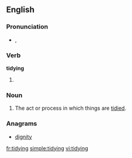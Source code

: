 ==English==

===Pronunciation===
* {{a|UK}} {{IPA|/ˈtaɪ.di.ɪŋ/}}, {{SAMPA|/"taI.di.IN/}}

===Verb===
'''tidying'''

# {{present participle of|[[tidy]]}}

===Noun===
{{en-noun}}

# The act or process in which things are [[tidy|tidied]].

===Anagrams===
* [[dignity#English|dignity]]

[[fr:tidying]]
[[simple:tidying]]
[[vi:tidying]]